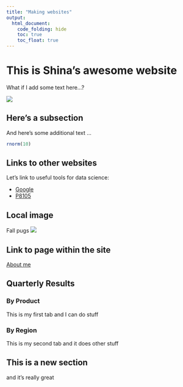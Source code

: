 ```yaml
---
title: "Making websites"
output: 
  html_document:
    code_folding: hide
    toc: true
    toc_float: true
---
```


# This is Shina's awesome website

What if I add some text here...?

![](images/IMG_0496.JPG)



## Here's a subsection

And here's some additional text ...


```r
rnorm(10)
```

## Links to other websites

Let's link to useful tools for data science:

* [Google](http://www.google.com)
* [P8105](http://p8105.com)

## Local image

Fall pugs 
![](images/pugs.jpeg)

## Link to page within the site

[About me](about.html)


## Quarterly Results {.tabset}

### By Product

This is my first tab and I can do stuff

### By Region

This is my second tab and it does other stuff

## This is a new section

and it's really great

